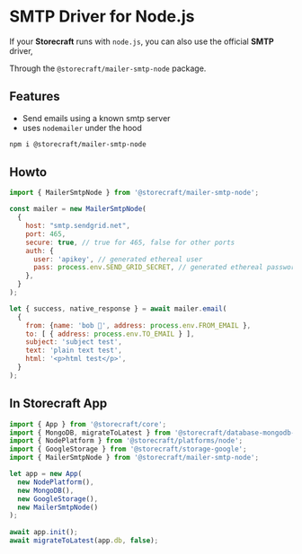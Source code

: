 # SMTP Driver for Node.js

If your **Storecraft** runs with `node.js`, you can also use the official
**SMTP** driver,

Through the `@storecraft/mailer-smtp-node` package.

## Features
- Send emails using a known smtp server
- uses `nodemailer` under the hood

```bash
npm i @storecraft/mailer-smtp-node
```

## Howto

```js
import { MailerSmtpNode } from '@storecraft/mailer-smtp-node';

const mailer = new MailerSmtpNode(
  {
    host: "smtp.sendgrid.net",
    port: 465,
    secure: true, // true for 465, false for other ports
    auth: {
      user: 'apikey', // generated ethereal user
      pass: process.env.SEND_GRID_SECRET, // generated ethereal password
    },  
  }
);

let { success, native_response } = await mailer.email(
  {
    from: {name: 'bob 👻', address: process.env.FROM_EMAIL }, 
    to: [ { address: process.env.TO_EMAIL } ], 
    subject: 'subject test', 
    text: 'plain text test', 
    html: '<p>html test</p>', 
  }
);

```

## In Storecraft App

```js
import { App } from '@storecraft/core';
import { MongoDB, migrateToLatest } from '@storecraft/database-mongodb-node';
import { NodePlatform } from '@storecraft/platforms/node';
import { GoogleStorage } from '@storecraft/storage-google';
import { MailerSmtpNode } from '@storecraft/mailer-smtp-node';

let app = new App(
  new NodePlatform(),
  new MongoDB(),
  new GoogleStorage(), 
  new MailerSmtpNode()
);
  
await app.init();
await migrateToLatest(app.db, false);

```

